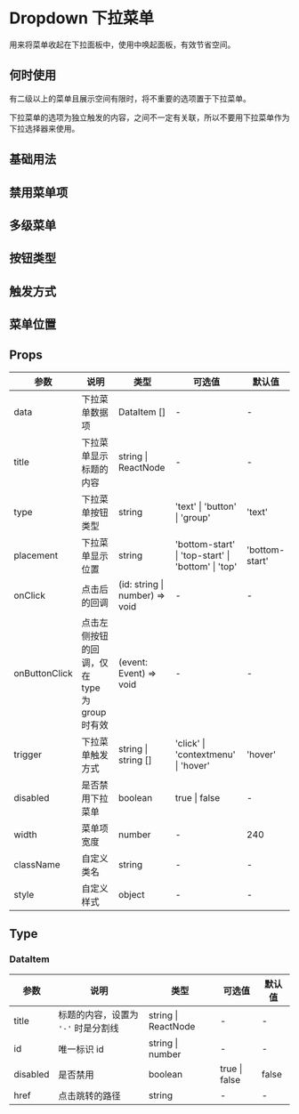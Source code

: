 # Dropdown 下拉菜单

<p className="large">用来将菜单收起在下拉面板中，使用中唤起面板，有效节省空间。</p>

## 何时使用

有二级以上的菜单且展示空间有限时，将不重要的选项置于下拉菜单。

下拉菜单的选项为独立触发的内容，之间不一定有关联，所以不要用下拉菜单作为下拉选择器来使用。

## 基础用法


<DemoBase />

## 禁用菜单项


<DemoDisabled />

## 多级菜单


<DemoMultiple />

## 按钮类型


<DemoType />

## 触发方式


<DemoTrigger />

## 菜单位置


<DemoPlacement />

## Props

| 参数          | 说明                                          | 类型                           | 可选值                                             | 默认值         |
| ------------- | --------------------------------------------- | ------------------------------ | -------------------------------------------------- | -------------- |
| data          | 下拉菜单数据项                                | DataItem []                    | -                                                  | -              |
| title         | 下拉菜单显示标题的内容                        | string \| ReactNode            | -                                                  | -              |
| type          | 下拉菜单按钮类型                              | string                         | 'text' \| 'button' \| 'group'                      | 'text'         |
| placement     | 下拉菜单显示位置                              | string                         | 'bottom-start' \| 'top-start' \| 'bottom' \| 'top' | 'bottom-start' |
| onClick       | 点击后的回调                                  | (id: string \| number) => void | -                                                  | -              |
| onButtonClick | 点击左侧按钮的回调，仅在 type 为 group 时有效 | (event: Event) => void         | -                                                  | -              |
| trigger       | 下拉菜单触发方式                              | string \| string []            | 'click' \| 'contextmenu' \| 'hover'                | 'hover'        |
| disabled      | 是否禁用下拉菜单                              | boolean                        | true \| false                                      | -              |
| width         | 菜单项宽度                                    | number                         | -                                                  | 240            |
| className     | 自定义类名                                    | string                         | -                                                  | -              |
| style         | 自定义样式                                    | object                         | -                                                  | -              |

## Type

### DataItem

| 参数     | 说明                                | 类型                | 可选值        | 默认值 |
| -------- | ----------------------------------- | ------------------- | ------------- | ------ |
| title    | 标题的内容，设置为 `'-'` 时是分割线 | string \| ReactNode | -             | -      |
| id       | 唯一标识 id                         | string \| number    | -             | -      |
| disabled | 是否禁用                            | boolean             | true \| false | false  |
| href     | 点击跳转的路径                      | string              | -             | -      |
